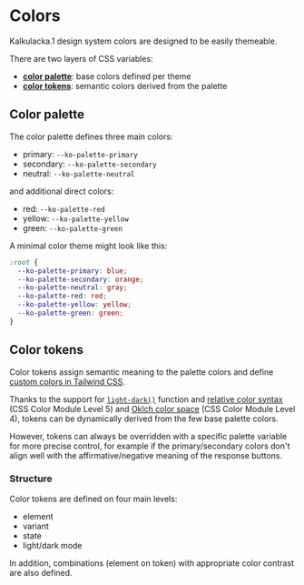 
<Meta title="Colors" />

# Colors

Kalkulacka.1 design system colors are designed to be easily themeable.

There are two layers of CSS variables:

- [**color palette**](#color-palette): base colors defined per theme
- [**color tokens**](#color-tokens): semantic colors derived from the palette

## Color palette

The color palette defines three main colors:

- primary: `--ko-palette-primary`
- secondary: `--ko-palette-secondary`
- neutral: `--ko-palette-neutral`

and additional direct colors:

- red: `--ko-palette-red`
- yellow: `--ko-palette-yellow`
- green: `--ko-palette-green`

A minimal color theme might look like this:

```css
:root {
  --ko-palette-primary: blue;
  --ko-palette-secondary: orange;
  --ko-palette-neutral: gray;
  --ko-palette-red: red;
  --ko-palette-yellow: yellow;
  --ko-palette-green: green;
}
```

## Color tokens

Color tokens assign semantic meaning to the palette colors and define [custom colors in Tailwind CSS](https://tailwindcss.com/docs/colors#customizing-your-colors).

Thanks to the support for [`light-dark()`](https://developer.mozilla.org/en-US/docs/Web/CSS/color_value/light-dark) function and [relative color syntax](https://developer.mozilla.org/en-US/docs/Web/CSS/CSS_colors/Relative_colors) (CSS Color Module Level 5) and [Oklch color space](https://developer.mozilla.org/en-US/docs/Web/CSS/color_value/oklch) (CSS Color Module Level 4), tokens can be dynamically derived from the few base palette colors.

However, tokens can always be overridden with a specific palette variable for more precise control, for example if the primary/secondary colors don't align well with the affirmative/negative meaning of the response buttons.

### Structure

Color tokens are defined on four main levels:

- element
- variant
- state
- light/dark mode

In addition, combinations (element on token) with appropriate color contrast are also defined.
